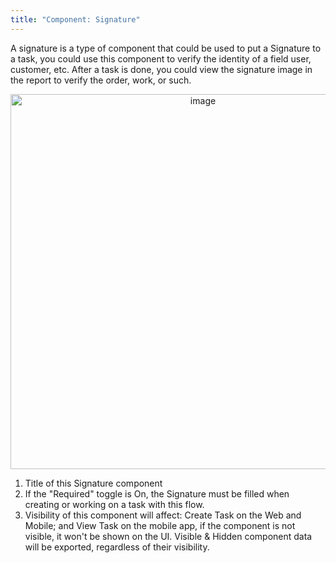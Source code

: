 ```yaml
---
title: "Component: Signature"
---
```


A signature is a type of component that could be used to put a Signature to a task, you could use this component to verify the identity of a field user, customer, etc. After a task is done, you could view the signature image in the report to verify the order, work, or such.

<div align="center">
  <img src="https://t3837933.p.clickup-attachments.com/t3837933/19781bd6-2236-4b74-97e4-4e6f25d04250/image.png" alt="image" width="600" />
</div>

1. Title of this Signature component
2. If the "Required" toggle is On, the Signature must be filled when creating or working on a task with this flow.
3. Visibility of this component will affect: Create Task on the Web and Mobile; and View Task on the mobile app, if the component is not visible, it won't be shown on the UI. Visible & Hidden component data will be exported, regardless of their visibility.